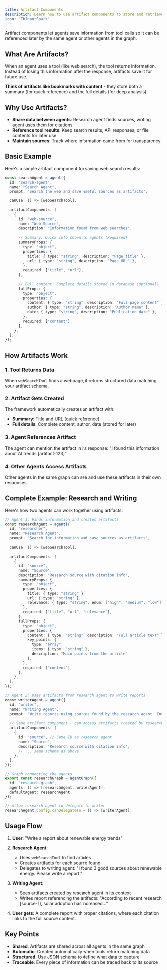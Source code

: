 ```yaml
---
title: Artifact Components
description: Learn how to use artifact components to store and retrieve data from tools
icon: "TbInputSpark"
---
```


Artifact components let agents save information from tool calls so it can be referenced later by the same agent or other agents in the graph.

## What Are Artifacts?

When an agent uses a tool (like web search), the tool returns information. Instead of losing this information after the response, artifacts save it for future use.

**Think of artifacts like bookmarks with content** - they store both a summary (for quick reference) and the full details (for deep analysis).

## Why Use Artifacts?

- **Share data between agents**: Research agent finds sources, writing agent uses them for citations
- **Reference tool results**: Keep search results, API responses, or file contents for later use  
- **Maintain sources**: Track where information came from for transparency

## Basic Example

Here's a simple artifact component for saving web search results:

```typescript
const searchAgent = agent({
  id: "search-agent",
  name: "Search Agent",
  prompt: "Search the web and save useful sources as artifacts",
  
  canUse: () => [webSearchTool],
  
  artifactComponents: [
    {
      id: "web-source",
      name: "Web Source",
      description: "Information found from web searches",
      
      // Summary: Quick info shown to agents (Required)
      summaryProps: {
        type: "object",
        properties: {
          title: { type: "string", description: "Page title" },
          url: { type: "string", description: "Page URL" },
        },
        required: ["title", "url"],
      },
      
      // Full content: Complete details stored in database (Optional)
      fullProps: {
        type: "object", 
        properties: {
          content: { type: "string", description: "Full page content" },
          author: { type: "string", description: "Author name" },
          date: { type: "string", description: "Publication date" },
        },
        required: ["content"],
      },
    },
  ],
});
```

## How Artifacts Work

### 1. Tool Returns Data
When `webSearchTool` finds a webpage, it returns structured data matching your artifact schema.

### 2. Artifact Gets Created
The framework automatically creates an artifact with:
- **Summary**: Title and URL (quick reference)
- **Full details**: Complete content, author, date (stored for later)

### 3. Agent References Artifact
The agent can mention the artifact in its response: "I found this information about AI trends [artifact-123]"

### 4. Other Agents Access Artifacts
Other agents in the same graph can see and use these artifacts in their own responses.

## Complete Example: Research and Writing

Here's how two agents can work together using artifacts:

```typescript
// Agent 1: Finds information and creates artifacts
const researchAgent = agent({
  id: "researcher", 
  name: "Research Agent",
  prompt: "Search for information and save sources as artifacts",
  
  canUse: () => [webSearchTool],
  
  artifactComponents: [
    {
      id: "source",
      name: "Source",
      description: "Research source with citation info",
      summaryProps: {
        type: "object",
        properties: {
          title: { type: "string" },
          url: { type: "string" },
          relevance: { type: "string", enum: ["high", "medium", "low"] },
        },
        required: ["title", "url", "relevance"],
      },
      fullProps: {
        type: "object",
        properties: {
          content: { type: "string", description: "Full article text" },
          key_points: { 
            type: "array", 
            items: { type: "string" },
            description: "Main points from the article"
          },
        },
        required: ["content"],
      },
    },
  ],
});

// Agent 2: Uses artifacts from research agent to write reports  
const writerAgent = agent({
  id: "writer",
  name: "Writing Agent", 
  prompt: "Write reports using sources found by the research agent. Include citations.",
  
  // Same artifact component - can access artifacts created by research agent
  artifactComponents: [
    {
      id: "source", // Same ID as research agent
      name: "Source",
      description: "Research source with citation info",
      // ... same schema as above
    },
  ],
});

// Graph connecting the agents
export const researchGraph = agentGraph({
  id: "research-graph",
  agents: () => [researchAgent, writerAgent],
  defaultAgent: researchAgent,
});

// Allow research agent to delegate to writer
researchAgent.config.canDelegateTo = () => [writerAgent];
```

## Usage Flow

1. **User**: "Write a report about renewable energy trends"

2. **Research Agent**: 
   - Uses `webSearchTool` to find articles
   - Creates artifacts for each source found
   - Delegates to writing agent: "I found 3 good sources about renewable energy. Please write a report."

3. **Writing Agent**:
   - Sees artifacts created by research agent in its context
   - Writes report referencing the artifacts: "According to recent research [source-1], solar adoption has increased..."

4. **User gets**: A complete report with proper citations, where each citation links to the full source content.

## Key Points

- **Shared**: Artifacts are shared across all agents in the same graph
- **Automatic**: Created automatically when tools return matching data
- **Structured**: Use JSON schema to define what data to capture
- **Traceable**: Every piece of information can be traced back to its source